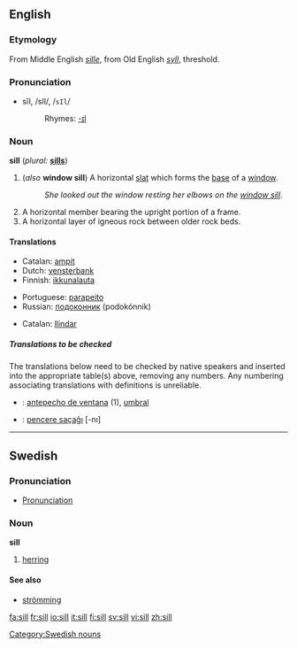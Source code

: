 ==English==

===Etymology===
From Middle English ''[[sille]]'', from Old English ''[[syll]]'', threshold.

===Pronunciation===
*sĭl, /sIl/, /<tt>sIl</tt>/
*:Rhymes: [[Rhymes:English:-ɪl|-ɪl]]

===Noun===
'''sill'''  (''plural:'' '''[[sills]]''')

# (''also'' '''window sill''') A horizontal [[slat]] which forms the [[base]] of a [[window]].
#:''She looked out the window resting her elbows on the [[window sill]]''.
# A horizontal member bearing the upright portion of a frame.
# A horizontal layer of igneous rock between older rock beds.

====Translations====
{{trans-top|base of a window}}
*Catalan: [[ampit]] {{m}}
*Dutch: [[vensterbank]] {{f}}
*Finnish: [[ikkunalauta]]
{{trans-mid}}
*Portuguese: [[parapeito]] {{m}}
*Russian: [[подоконник]] (podokónnik) {{m}}
{{trans-bottom}}

{{trans-top|horizontal member bearing the upright portion of a frame}}
*Catalan: [[llindar]]
{{trans-mid}}
{{trans-bottom}}

{{trans-top|layer of igneous rock}}
{{trans-mid}}
{{trans-bottom}}

=====Translations to be checked=====
<!--Remove this section once all of the translations below have been moved into the tables above.-->
{{checktrans}}
The translations below need to be checked by native speakers and inserted into the appropriate table(s) above, removing any numbers.  Any numbering associating translations with definitions is unreliable.
*{{ttbc|Spanish}}: [[antepecho de ventana]] {{m}} (1), [[umbral]] {{m}}
*{{ttbc|Turkish}}: [[pencere saçaĝı]] [-nı]

----

==Swedish==

===Pronunciation===
*[[Wiktionary:Swedish_pronunciation|Pronunciation]] {{IPA|/sɪl/}} {{Audio|sv-sill.ogg|Audio}}

===Noun===
'''sill''' {{c}}
{{sv-noun-reg-ar}}

# [[herring]]

====See also====
*[[strömming]]

[[Category:Swedish nouns]]

[[fa:sill]]
[[fr:sill]]
[[io:sill]]
[[it:sill]]
[[fi:sill]]
[[sv:sill]]
[[vi:sill]]
[[zh:sill]]